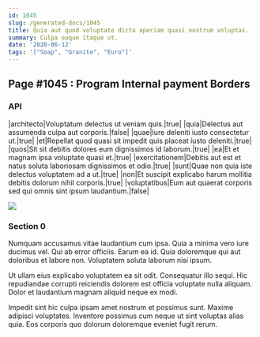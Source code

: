 ```yaml
---
id: 1045
slug: /generated-docs/1045
title: Quia aut quod voluptate dicta aperiam quasi nostrum voluptas.
summary: Culpa eaque itaque ut.
date: '2020-06-12'
tags: '["Soap", "Granite", "Euro"]'
---
```


## Page #1045 : Program Internal payment Borders
### API

|architecto|Voluptatum delectus ut veniam quis.|true|
|quia|Delectus aut assumenda culpa aut corporis.|false|
|quae|Iure deleniti iusto consectetur ut.|true|
|et|Repellat quod quasi sit impedit quis placeat iusto deleniti.|true|
|quos|Sit sit debitis dolores eum dignissimos id laborum.|true|
|ea|Et et magnam ipsa voluptate quasi et.|true|
|exercitationem|Debitis aut est et natus soluta laboriosam dignissimos et odio.|true|
|sunt|Quae non quia iste delectus voluptatem ad a ut.|true|
|non|Et suscipit explicabo harum mollitia debitis dolorum nihil corporis.|true|
|voluptatibus|Eum aut quaerat corporis sed qui omnis sint ipsum laudantium.|false|


![](/assets/cats-2.jpg)

### Section 0
Numquam accusamus vitae laudantium cum ipsa. Quia a minima vero iure ducimus vel. Qui ab error officiis. Earum ea id. Quia doloremque qui aut doloribus et labore non. Voluptatem soluta laborum nisi ipsum.
 Ut ullam eius explicabo voluptatem ea sit odit. Consequatur illo sequi. Hic repudiandae corrupti reiciendis dolorem est officia voluptate nulla aliquam. Dolor et laudantium magnam aliquid neque ex modi.
 Impedit sint hic culpa ipsam amet nostrum et possimus sunt. Maxime adipisci voluptates. Inventore possimus cum neque ut sint voluptas alias quia. Eos corporis quo dolorum doloremque eveniet fugit rerum.
